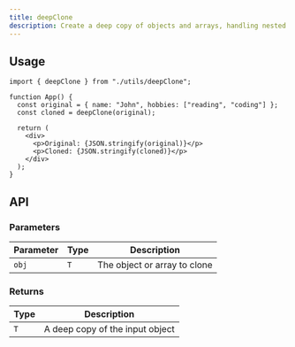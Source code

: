 ```yaml
---
title: deepClone
description: Create a deep copy of objects and arrays, handling nested structures safely.
---
```



## Usage

```tsx
import { deepClone } from "./utils/deepClone";

function App() {
  const original = { name: "John", hobbies: ["reading", "coding"] };
  const cloned = deepClone(original);

  return (
    <div>
      <p>Original: {JSON.stringify(original)}</p>
      <p>Cloned: {JSON.stringify(cloned)}</p>
    </div>
  );
}
```

## API

### Parameters

| Parameter | Type | Description                  |
| --------- | ---- | ---------------------------- |
| `obj`     | `T`  | The object or array to clone |

### Returns

| Type | Description                     |
| ---- | ------------------------------- |
| `T`  | A deep copy of the input object |
